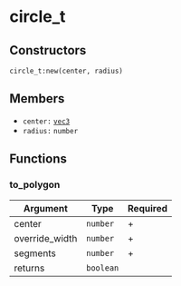 # circle_t

## Constructors

`circle_t:new(center, radius)`

## Members

- `center:` [`vec3`](/structs/vec3)
- `radius:` `number`

## Functions

### to_polygon

| Argument       | Type      | Required |
| -------------- | --------- | -------- |
| center         | `number`  | +        |
| override_width | `number`  | +        |
| segments       | `number`  | +        |
| returns        | `boolean` |          |
